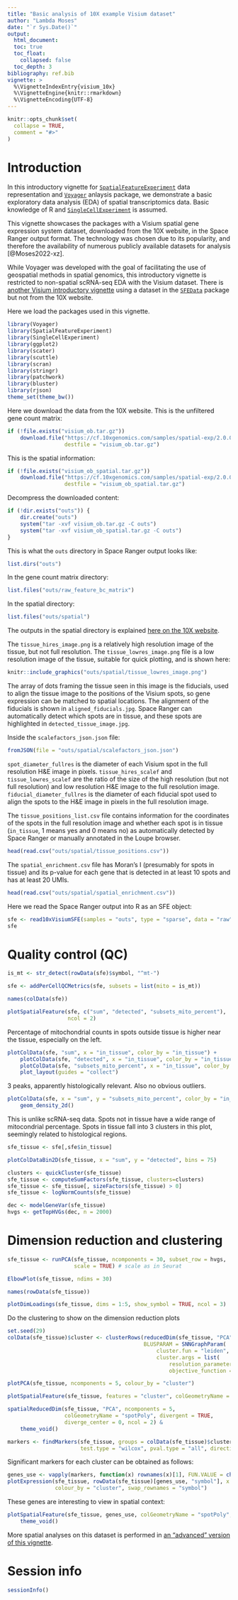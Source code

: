 ```yaml
---
title: "Basic analysis of 10X example Visium dataset"
author: "Lambda Moses"
date: "`r Sys.Date()`"
output: 
  html_document:
  toc: true
  toc_float:
    collapsed: false
  toc_depth: 3
bibliography: ref.bib
vignette: >
  %\VignetteIndexEntry{visium_10x}
  %\VignetteEngine{knitr::rmarkdown}
  %\VignetteEncoding{UTF-8}
---
```


```r
knitr::opts_chunk$set(
  collapse = TRUE,
  comment = "#>"
)
```

# Introduction

In this introductory vignette for [`SpatialFeatureExperiment`](https://bioconductor.org/packages/devel/bioc/html/SpatialFeatureExperiment.html) data representation and [`Voyager`](https://bioconductor.org/packages/devel/bioc/html/Voyager.html) anlaysis package, we demonstrate a basic exploratory data analysis (EDA) of spatial transcriptomics data. Basic knowledge of R and [`SingleCellExperiment`](https://bioconductor.org/packages/release/bioc/html/SingleCellExperiment.html) is assumed.

This vignette showcases the packages with a Visium spatial gene expression system dataset, downloaded from the 10X website, in the Space Ranger output format. The technology was chosen due to its popularity, and therefore the availability of numerous publicly available datasets for analysis [@Moses2022-xz].

While Voyager was developed with the goal of facilitating the use of geospatial methods in spatial genomics, this introductory vignette is restricted to non-spatial scRNA-seq EDA with the Visium dataset. There is [another Visium introductory vignette](https://pachterlab.github.io/voyager/articles/vig1_visium_basic.html) using a dataset in the [`SFEData`](https://bioconductor.org/packages/release/data/experiment/html/SFEData.html) package but not from the 10X website.

Here we load the packages used in this vignette.
```r
library(Voyager)
library(SpatialFeatureExperiment)
library(SingleCellExperiment)
library(ggplot2)
library(scater)
library(scuttle)
library(scran)
library(stringr)
library(patchwork)
library(bluster)
library(rjson)
theme_set(theme_bw())
```

Here we download the data from the 10X website. This is the unfiltered gene count matrix:
```r
if (!file.exists("visium_ob.tar.gz"))
    download.file("https://cf.10xgenomics.com/samples/spatial-exp/2.0.0/Visium_Mouse_Olfactory_Bulb/Visium_Mouse_Olfactory_Bulb_raw_feature_bc_matrix.tar.gz", 
                  destfile = "visium_ob.tar.gz")
```

This is the spatial information:
```r
if (!file.exists("visium_ob_spatial.tar.gz"))
    download.file("https://cf.10xgenomics.com/samples/spatial-exp/2.0.0/Visium_Mouse_Olfactory_Bulb/Visium_Mouse_Olfactory_Bulb_spatial.tar.gz", 
                  destfile = "visium_ob_spatial.tar.gz")
```

Decompress the downloaded content:
```r
if (!dir.exists("outs")) {
    dir.create("outs")
    system("tar -xvf visium_ob.tar.gz -C outs")
    system("tar -xvf visium_ob_spatial.tar.gz -C outs")
}
```

This is what the `outs` directory in Space Ranger output looks like:
```r
list.dirs("outs")
```

In the gene count matrix directory:
```r
list.files("outs/raw_feature_bc_matrix")
```

In the spatial directory:

```r
list.files("outs/spatial")
```

The outputs in the spatial directory is explained [here on the 10X website](https://support.10xgenomics.com/spatial-gene-expression/software/pipelines/latest/output/spatial).

The `tissue_hires_image.png` is a relatively high resolution image of the tissue, but not full resolution. The `tissue_lowres_image.png` file is a low resolution image of the tissue, suitable for quick plotting, and is shown here:

```r
knitr::include_graphics("outs/spatial/tissue_lowres_image.png")
```

The array of dots framing the tissue seen in this image is the fiducials, used to align the tissue image to the positions of the Visium spots, so gene expression can be matched to spatial locations. The alignment of the fiducials is shown in `aligned_fiducials.jpg`. Space Ranger can automatically detect which spots are in tissue, and these spots are highlighted in `detected_tissue_image.jpg`. 

Inside the `scalefactors_json.json` file:

```r
fromJSON(file = "outs/spatial/scalefactors_json.json")
```
`spot_diameter_fullres` is the diameter of each Visium spot in the full resolution H&E image in pixels. `tissue_hires_scalef` and `tissue_lowres_scalef` are the ratio of the size of the high resolution (but not full resolution) and low resolution H&E image to the full resolution image. `fiducial_diameter_fullres` is the diameter of each fiducial spot used to align the spots to the H&E image in pixels in the full resolution image.

The `tissue_positions_list.csv` file contains information for the coordinates of the spots in the full resolution image and whether each spot is in tissue (`in_tissue`, 1 means yes and 0 means no) as automatically detected by Space Ranger or manually annotated in the Loupe browser.
```r
head(read.csv("outs/spatial/tissue_positions.csv"))
```

The `spatial_enrichment.csv` file has Moran's I (presumably for spots in tissue) and its p-value for each gene that is detected in at least 10 spots and has at least 20 UMIs. 
```r
head(read.csv("outs/spatial/spatial_enrichment.csv"))
```

Here we read the Space Ranger output into R as an SFE object:
```r
sfe <- read10xVisiumSFE(samples = "outs", type = "sparse", data = "raw")
sfe
```

# Quality control (QC)
```r
is_mt <- str_detect(rowData(sfe)$symbol, "^mt-")
```

```r
sfe <- addPerCellQCMetrics(sfe, subsets = list(mito = is_mt))
```

```r
names(colData(sfe))
```

```r
plotSpatialFeature(sfe, c("sum", "detected", "subsets_mito_percent"),
                   ncol = 2)
```

Percentage of mitochondrial counts in spots outside tissue is higher near the tissue, especially on the left.
```r
plotColData(sfe, "sum", x = "in_tissue", color_by = "in_tissue") +
    plotColData(sfe, "detected", x = "in_tissue", color_by = "in_tissue") +
    plotColData(sfe, "subsets_mito_percent", x = "in_tissue", color_by = "in_tissue") +
    plot_layout(guides = "collect")
```

3 peaks, apparently histologically relevant. Also no obvious outliers.

```r
plotColData(sfe, x = "sum", y = "subsets_mito_percent", color_by = "in_tissue") +
    geom_density_2d()
```

This is unlike scRNA-seq data. Spots not in tissue have a wide range of mitocondrial percentage. Spots in tissue fall into 3 clusters in this plot, seemingly related to histological regions.

```r
sfe_tissue <- sfe[,sfe$in_tissue]
```

```r
plotColDataBin2D(sfe_tissue, x = "sum", y = "detected", bins = 75)
```

```r
clusters <- quickCluster(sfe_tissue)
sfe_tissue <- computeSumFactors(sfe_tissue, clusters=clusters)
sfe_tissue <- sfe_tissue[, sizeFactors(sfe_tissue) > 0]
sfe_tissue <- logNormCounts(sfe_tissue)
```

```r
dec <- modelGeneVar(sfe_tissue)
hvgs <- getTopHVGs(dec, n = 2000)
```

# Dimension reduction and clustering
```r
sfe_tissue <- runPCA(sfe_tissue, ncomponents = 30, subset_row = hvgs,
                     scale = TRUE) # scale as in Seurat
```

```r
ElbowPlot(sfe_tissue, ndims = 30)
```

```r
names(rowData(sfe_tissue))
```

```r
plotDimLoadings(sfe_tissue, dims = 1:5, show_symbol = TRUE, ncol = 3)
```

Do the clustering to show on the dimension reduction plots
```r
set.seed(29)
colData(sfe_tissue)$cluster <- clusterRows(reducedDim(sfe_tissue, "PCA")[,1:3],
                                           BLUSPARAM = SNNGraphParam(
                                               cluster.fun = "leiden",
                                               cluster.args = list(
                                                   resolution_parameter = 0.5,
                                                   objective_function = "modularity")))
```

```r
plotPCA(sfe_tissue, ncomponents = 5, colour_by = "cluster")
```

```r
plotSpatialFeature(sfe_tissue, features = "cluster", colGeometryName = "spotPoly")
```

```r
spatialReducedDim(sfe_tissue, "PCA", ncomponents = 5, 
                  colGeometryName = "spotPoly", divergent = TRUE, 
                  diverge_center = 0, ncol = 2) &
    theme_void()
```

```r
markers <- findMarkers(sfe_tissue, groups = colData(sfe_tissue)$cluster,
                       test.type = "wilcox", pval.type = "all", direction = "up")
```

Significant markers for each cluster can be obtained as follows:
```r
genes_use <- vapply(markers, function(x) rownames(x)[1], FUN.VALUE = character(1))
plotExpression(sfe_tissue, rowData(sfe_tissue)[genes_use, "symbol"], x = "cluster",
               colour_by = "cluster", swap_rownames = "symbol")
```

These genes are interesting to view in spatial context:
```r
plotSpatialFeature(sfe_tissue, genes_use, colGeometryName = "spotPoly", ncol = 2) &
    theme_void()
```

More spatial analyses on this dataset is performed in [an "advanced" version of this vignette](https://pachterlab.github.io/voyager/dev/articles/visium_10x_spatial.html).

# Session info
```r
sessionInfo()
```
